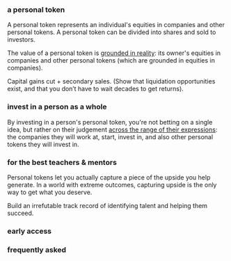 ### a personal token

A personal token represents an individual's equities in companies and other personal tokens. A personal token can be divided into shares and sold to investors.

<PersonalTokenComp />

The value of a personal token is <u>grounded in reality</u>: its owner's
equities in companies and other personal tokens (which are grounded in equities
in companies).

Capital gains cut + secondary sales. (Show that liquidation opportunities exist, and that you don’t have to wait decades to get returns).

### invest in a person as a whole

By investing in a person's personal token, you're not betting on a single idea, but rather on their judgement <u>across the range of their expressions</u>: the companies they will work at, start, invest in, and also other personal tokens they will invest in.

### for the best teachers & mentors

Personal tokens let you actually capture a piece of the upside you help generate. In a world with extreme outcomes, capturing upside is the only way to get what you deserve.

Build an irrefutable track record of identifying talent and helping them succeed.

### early access

### frequently asked
